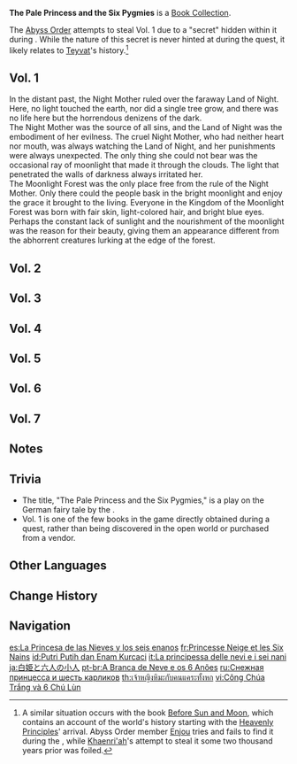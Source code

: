 {{Book Collection Infobox
|image     = Book The Pale Princess and the Six Pygmies.png
|quality   = 4
|region_lore = Unknown
|region_location = Mondstadt
|volumes   = 7
|vol1      = Automatically obtained during {{Quest|Lost Book}}
|vol2      = ''Unknown''
|vol3      = ''Unknown''
|vol4      = ''Unknown''
|vol5      = ''Unknown''
|vol6      = ''Unknown''
|vol7      = ''Unknown''
}}
'''The Pale Princess and the Six Pygmies''' is a [[Book Collection]].

The [[Abyss Order]] attempts to steal Vol. 1 due to a "secret" hidden within it during {{Quest|Lost Book}}. While the nature of this secret is never hinted at during the quest, it likely relates to [[Teyvat]]'s history.<ref group="Note">A similar situation occurs with the book [[Before Sun and Moon]], which contains an account of the world's history starting with the [[Heavenly Principles]]' arrival. Abyss Order member [[Enjou]] tries and fails to find it during the {{Quest|The Subterranean Trials of Drake and Serpent}}, while [[Khaenri'ah]]'s attempt to steal it some two thousand years prior was foiled.</ref>

==Vol. 1==
{{Description|A fairytale story that has been told throughout Teyvat for ages. This is part one, which tells the story of the Land of Night and the Moonlight Forest.}}

In the distant past, the Night Mother ruled over the faraway Land of Night. Here, no light touched the earth, nor did a single tree grow, and there was no life here but the horrendous denizens of the dark.<br>
The Night Mother was the source of all sins, and the Land of Night was the embodiment of her evilness. The cruel Night Mother, who had neither heart nor mouth, was always watching the Land of Night, and her punishments were always unexpected. The only thing she could not bear was the occasional ray of moonlight that made it through the clouds. The light that penetrated the walls of darkness always irritated her.<br>
The Moonlight Forest was the only place free from the rule of the Night Mother. Only there could the people bask in the bright moonlight and enjoy the grace it brought to the living. Everyone in the Kingdom of the Moonlight Forest was born with fair skin, light-colored hair, and bright blue eyes. Perhaps the constant lack of sunlight and the nourishment of the moonlight was the reason for their beauty, giving them an appearance different from the abhorrent creatures lurking at the edge of the forest.

==Vol. 2==
{{Description|A fairytale story that has been told throughout Teyvat for ages. This installment tells of the meeting of the Pale Princess and the Light Prince.}}

==Vol. 3==
{{Description|A fairytale story that has been told throughout Teyvat for ages. This installment tells of the Pale Princess and the Light Prince's decision to save the Moonlight Forest.}}

==Vol. 4==
{{Description|A fairytale story that has been told throughout Teyvat for ages. Installment four describes the meeting between the Pale Princess, the Light Prince, and the Six Pygmies.}}

==Vol. 5==
{{Description|A fairytale story that has been told throughout Teyvat for ages. In this installment, the Six Pygmies' sinister scheme starts to unfold.}}

==Vol. 6==
{{Description|A fairytale story that has been told throughout Teyvat for ages. This installment tells of how the Six Pygmies managed to implement their nefarious plot.}}

==Vol. 7==
{{Description|A fairytale story that has been told throughout Teyvat for ages. The final installment brings everything to a conclusion, and includes the Night Mother's prophecy.}}

==Notes==
{{Reflist|note=1}}

==Trivia==
*The title, "The Pale Princess and the Six Pygmies," is a play on the German fairy tale {{W|Snow White|"Snow White and the Seven Dwarfs"}} by the {{W|Brothers Grimm}}. 
*Vol. 1 is one of the few books in the game directly obtained during a quest, rather than being discovered in the open world or purchased from a vendor.

==Other Languages==
{{Other Languages
|en       = The Pale Princess and the Six Pygmies
|zhs      = 白之公主与六侏儒
|zhs_rm   = Bái zhī Gōngzhǔ yǔ Liù Zhūrú
|zht      = 白之公主與六侏儒
|zht_rm   = Bái zhī Gōngzhǔ yǔ Liù Zhūrú
|zh_tl    = White Princess and Six Dwarves
|ja       = 白姫と六人の小人
|ja_rm    = Shirahime to Rokujin no Kobito
|ja_tl    = White Princess and Six Dwarves
|ko       = 하얀 공주와 여섯 난쟁이
|ko_rm    = Hayan Gongju-wa Yeoseot Nanjaeng'i
|ko_tl    = White Princess and the Six Dwarves
|es       = La Princesa de las Nieves y los seis enanos
|es_tl    = The Princess of the Snows and the Six Dwarves
|fr       = Princesse Neige et les Six Nains
|fr_tl    = Princess {{tt|Snow|Her name}} and the Six Dwarves
|ru       = Снежная принцесса и шесть карликов
|ru_tl    = The Snow Princess and the Six Dwarves
|th       = เจ้าหญิงหิมะกับคนแคระทั้งหก
|th_rm    = Chaoying hima kap khonkhrae thanghok
|th_tl    = The Snow Princess and the Six Dwarves
|vi       = Công Chúa Trắng và 6 Chú Lùn
|vi_tl    = The White Princess and 6 Dwarves
|de       = Schneemädchen und die sechs Winzlinge
|de_tl    = Snow Maiden and the Six Tiny Ones
|id       = Putri Putih dan Enam Kurcaci
|id_tl    = The White Princess and the Six Dwarves
|pt       = A Branca de Neve e os 6 Anões
|pt_tl    = 
|tr       = Soluk Prenses ve Altı Cüceler
|tr_tl    = Pale Princess and the Six Dwarves
|it       = La principessa delle nevi e i sei nani
|it_tl    = 
}}

==Change History==
{{Change History|1.0}}

==Navigation==
{{Book Navbox|Unknown}}

[[es:La Princesa de las Nieves y los seis enanos]]
[[fr:Princesse Neige et les Six Nains]]
[[id:Putri Putih dan Enam Kurcaci]]
[[it:La principessa delle nevi e i sei nani]]
[[ja:白姫と六人の小人]]
[[pt-br:A Branca de Neve e os 6 Anões]]
[[ru:Снежная принцесса и шесть карликов]]
[[th:เจ้าหญิงหิมะกับคนแคระทั้งหก]]
[[vi:Công Chúa Trắng và 6 Chú Lùn]]
